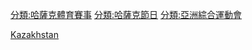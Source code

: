 [[Category:各國綜合運動會|Kazakhstan]]
[[分類:哈薩克體育賽事|分類:哈薩克體育賽事]]
[[分類:哈薩克節日|分類:哈薩克節日]]
[[分類:亞洲綜合運動會|分類:亞洲綜合運動會]]